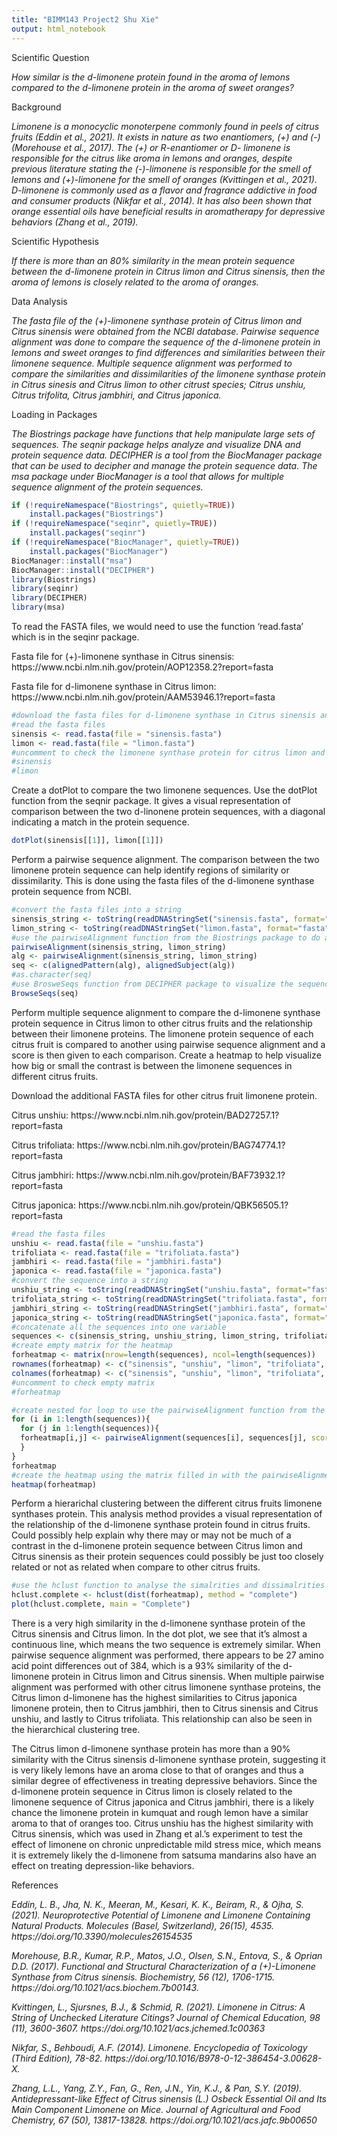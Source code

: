 ```yaml
---
title: "BIMM143 Project2 Shu Xie"
output: html_notebook
---
```


Scientific Question 

*How similar is the d-limonene protein found in the aroma of lemons compared to the d-limonene protein in the aroma of sweet oranges?* 

Background

*Limonene is a monocyclic monoterpene commonly found in peels of citrus fruits (Eddin et al., 2021). It exists in nature as two enantiomers, (+) and (-) (Morehouse et al., 2017). The (+) or R-enantiomer or D- limonene is responsible for the citrus like aroma in lemons and oranges, despite previous literature stating the (-)-limonene is responsible for the smell of lemons and (+)-limonene for the smell of oranges (Kvittingen et al., 2021). D-limonene is commonly used as a flavor and fragrance addictive in food and consumer products (Nikfar et al., 2014). It has also been shown that orange essential oils have beneficial results in aromatherapy for depressive behaviors (Zhang et al., 2019).*

Scientific Hypothesis

*If there is more than an 80% similarity in the mean protein sequence between the d-limonene protein in Citrus limon and Citrus sinensis, then the aroma of lemons is closely related to the aroma of oranges.*

Data Analysis

*The fasta file of the (+)-limonene synthase protein of Citrus limon and Citrus sinensis were obtained from the NCBI database. Pairwise sequence alignment was done to compare the sequence of the d-limonene protein in lemons and sweet oranges to find differences and similarities between their limonene sequence. Multiple sequence alignment was performed to compare the similarities and dissimilarities of the limonene synthase protein in Citrus sinesis and Citrus limon to other citrust species; Citrus unshiu, Citrus trifolita, Citrus jambhiri, and Citrus japonica.*

Loading in Packages

*The Biostrings package have functions that help manipulate large sets of sequences.*
*The seqnir package helps analyze and visualize DNA and protein sequence data.*
*DECIPHER is a tool from the BiocManager package that can be used to decipher and manage the protein sequence data.*
*The msa package under BiocManager is a tool that allows for multiple sequence alignment of the protein sequences.*
```r
if (!requireNamespace("Biostrings", quietly=TRUE))
    install.packages("Biostrings")
if (!requireNamespace("seqinr", quietly=TRUE))
    install.packages("seqinr")
if (!requireNamespace("BiocManager", quietly=TRUE))
    install.packages("BiocManager")
BiocManager::install("msa")
BiocManager::install("DECIPHER")
library(Biostrings)
library(seqinr)
library(DECIPHER)
library(msa)
```

To read the FASTA files, we would need to use the function 'read.fasta' which is in the seqinr package. 

Fasta file for (+)-limonene synthase in Citrus sinensis: https://www.ncbi.nlm.nih.gov/protein/AOP12358.2?report=fasta

Fasta file for d-limonene synthase in Citrus limon:  
https://www.ncbi.nlm.nih.gov/protein/AAM53946.1?report=fasta

```r
#download the fasta files for d-limonene synthase in Citrus sinensis and Citrus limon from the NCBI database
#read the fasta files
sinensis <- read.fasta(file = "sinensis.fasta")
limon <- read.fasta(file = "limon.fasta")
#uncomment to check the limonene synthase protein for citrus limon and sinensis
#sinensis
#limon
```

Create a dotPlot to compare the two limonene sequences. Use the dotPlot function from the seqnir package. It gives a visual representation of comparison between the two d-linonene protein sequences, with a diagonal indicating a match in the protein sequence.
```r
dotPlot(sinensis[[1]], limon[[1]])
```

Perform a pairwise sequence alignment. The comparison between the two limonene protein sequence can help identify regions of similarity or dissimilarity. This is done using the fasta files of the d-limonene synthase protein sequence from NCBI.
```r
#convert the fasta files into a string
sinensis_string <- toString(readDNAStringSet("sinensis.fasta", format="fasta", nrec=-1L, skip=0L, seek.first.rec=FALSE, use.names=TRUE, with.qualities=FALSE))
limon_string <- toString(readDNAStringSet("limon.fasta", format="fasta", nrec=-1L, skip=0L, seek.first.rec=FALSE, use.names=TRUE, with.qualities=FALSE))
#use the pairwiseAlignment function from the Biostrings package to do a pairwaise sequence alignment between the two sequences
pairwiseAlignment(sinensis_string, limon_string)
alg <- pairwiseAlignment(sinensis_string, limon_string)
seq <- c(alignedPattern(alg), alignedSubject(alg))
#as.character(seq)
#use BrosweSeqs function from DECIPHER package to visualize the sequence alignment between the -limonene synthase protein
BrowseSeqs(seq)
```


Perform multiple sequence alignment to compare the d-limonene synthase protein sequence in Citrus limon to other citrus fruits and the relationship between their limonene proteins. The limonene protein sequence of each citrus fruit is compared to another using pairwise sequence alignment and a score is then given to each comparison.
Create a heatmap to help visualize how big or small the contrast is between the limonene sequences in different citrus fruits. 

Download the additional FASTA files for other citrus fruit limonene protein. 

Citrus unshiu: https://www.ncbi.nlm.nih.gov/protein/BAD27257.1?report=fasta

Citrus trifoliata: https://www.ncbi.nlm.nih.gov/protein/BAG74774.1?report=fasta

Citrus jambhiri: https://www.ncbi.nlm.nih.gov/protein/BAF73932.1?report=fasta

Citrus japonica: https://www.ncbi.nlm.nih.gov/protein/QBK56505.1?report=fasta
```r
#read the fasta files
unshiu <- read.fasta(file = "unshiu.fasta")
trifoliata <- read.fasta(file = "trifoliata.fasta")
jambhiri <- read.fasta(file = "jambhiri.fasta")
japonica <- read.fasta(file = "japonica.fasta")
#convert the sequence into a string
unshiu_string <- toString(readDNAStringSet("unshiu.fasta", format="fasta", nrec=-1L, skip=0L, seek.first.rec=FALSE, use.names=TRUE, with.qualities=FALSE))
trifoliata_string <- toString(readDNAStringSet("trifoliata.fasta", format="fasta", nrec=-1L, skip=0L, seek.first.rec=FALSE, use.names=TRUE, with.qualities=FALSE))
jambhiri_string <- toString(readDNAStringSet("jambhiri.fasta", format="fasta", nrec=-1L, skip=0L, seek.first.rec=FALSE, use.names=TRUE, with.qualities=FALSE))
japonica_string <- toString(readDNAStringSet("japonica.fasta", format="fasta", nrec=-1L, skip=0L, seek.first.rec=FALSE, use.names=TRUE, with.qualities=FALSE))
#concatenate all the sequences into one variable
sequences <- c(sinensis_string, unshiu_string, limon_string, trifoliata_string, jambhiri_string, japonica_string)
#create empty matrix for the heatmap
forheatmap <- matrix(nrow=length(sequences), ncol=length(sequences))
rownames(forheatmap) <- c("sinensis", "unshiu", "limon", "trifoliata", "jambhiri", "japonica")
colnames(forheatmap) <- c("sinensis", "unshiu", "limon", "trifoliata", "jambhiri", "japonica")
#uncomment to check empty matrix
#forheatmap

#create nested for loop to use the pairwiseAlignment function from the Biostrings package
for (i in 1:length(sequences)){
  for (j in 1:length(sequences)){
  forheatmap[i,j] <- pairwiseAlignment(sequences[i], sequences[j], scoreOnly = TRUE)
  } 
}
forheatmap
#create the heatmap using the matrix filled in with the pairwiseAlignment scores
heatmap(forheatmap)
```

Perform a hierarichal clustering between the different citrus fruits limonene synthases protein. This analysis method provides a visual representation of the relationship of the d-limonene synthase protein found in citrus fruits. Could possibly  help explain why there may or may not be much of a contrast in the d-limonene protein sequence between Citrus limon and Citrus sinensis as their protein sequences could possibly be just too closely related or not as related when compare to other citrus fruits.
```r
#use the hclust function to analyse the simalrities and dissimalrities between the d-limonene synthases protein in different citrus species. 
hclust.complete <- hclust(dist(forheatmap), method = "complete")
plot(hclust.complete, main = "Complete")
```

There is a very high similarity in the d-limonene synthase protein of the Citrus sinensis and Citrus limon. In the dot plot, we see that it's almost a continuous line, which means the two sequence is extremely similar. When pairwise sequence alignment was performed, there appears to be 27 amino acid point differences out of 384, which is a 93% similarity of the d-limonene protein in Citrus limon and Citrus sinensis. When multiple pairwise alignment was performed with other citrus limonene synthase proteins, the Citrus limon d-limonene has the highest similarities to Citrus japonica limonene protein, then to Citrus jambhiri, then to Citrus sinensis and Citrus unshiu, and lastly to Citrus trifoliata. This relationship can also be seen in the hierarchical clustering tree. 

The Citrus limon d-limonene synthase protein has more than a 90% similarity with the Citrus sinensis d-limonene synthase protein, suggesting it is very likely lemons have an aroma close to that of oranges and thus a similar degree of effectiveness in treating depressive behaviors. Since the d-limonene protein sequence in Citrus limon is closely related to the limonene sequence of Citrus japonica and Citrus jambhiri, there is a likely chance the limonene protein in kumquat and rough lemon have a similar aroma to that of oranges too. Citrus unshiu has the highest similarity with Citrus sinensis, which was used in Zhang et al.'s experiment to test the effect of limonene on chronic unpredictable mild stress mice, which means it is extremely likely the d-limonene from satsuma mandarins also have an effect on treating depression-like behaviors. 


References

*Eddin, L. B., Jha, N. K., Meeran, M., Kesari, K. K., Beiram, R., & Ojha, S. (2021). Neuroprotective Potential of Limonene and Limonene Containing Natural Products. Molecules (Basel, Switzerland), 26(15), 4535. https://doi.org/10.3390/molecules26154535*

*Morehouse, B.R., Kumar, R.P., Matos, J.O., Olsen, S.N., Entova, S., & Oprian D.D. (2017). Functional and Structural Characterization of a (+)-Limonene Synthase from Citrus sinensis. Biochemistry, 56 (12), 1706-1715. https://doi.org/10.1021/acs.biochem.7b00143. *

*Kvittingen, L., Sjursnes, B.J., & Schmid, R. (2021). Limonene in Citrus: A String of Unchecked Literature Citings? Journal of Chemical Education, 98 (11), 3600-3607. https://doi.org/10.1021/acs.jchemed.1c00363*

*Nikfar, S., Behboudi, A.F. (2014). Limonene. Encyclopedia of Toxicology (Third Edition), 78-82. https://doi.org/10.1016/B978-0-12-386454-3.00628-X.*

*Zhang, L.L., Yang, Z.Y., Fan, G., Ren, J.N., Yin, K.J., & Pan, S.Y. (2019). Antidepressant-like Effect of Citrus sinensis (L.) Osbeck Essential Oil and Its Main Component Limonene on Mice. Journal of Agricultural and Food Chemistry, 67 (50), 13817-13828. https://doi.org/10.1021/acs.jafc.9b00650*
